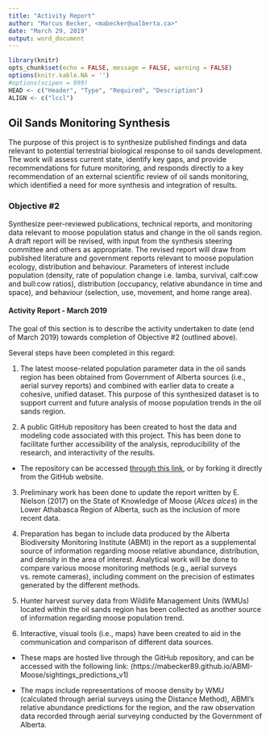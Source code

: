 ```yaml
---
title: "Activity Report"
author: "Marcus Becker, <mabecker@ualberta.ca>"
date: "March 29, 2019"
output: word_document
---
```


```r

library(knitr)
opts_chunk$set(echo = FALSE, message = FALSE, warning = FALSE)
options(knitr.kable.NA = '')
#options(scipen = 999)
HEAD <- c("Header", "Type", "Required", "Description")
ALIGN <- c("lccl")

```


## Oil Sands Monitoring Synthesis

The purpose of this project is to synthesize published findings and data
relevant to potential terrestrial biological response to oil sands development.
The work will assess current state, identify key gaps, and provide 
recommendations for future monitoring, and responds directly to a key 
recommendation of an external scientific review of oil sands monitoring, which
identified a need for more synthesis and integration of results. 

### Objective #2

Synthesize peer-reviewed publications, technical reports, and monitoring data
relevant to moose population status and change in the oil sands region. A draft
report will be revised, with input from the synthesis steering committee and 
others as appropriate. The revised report will draw from published literature
and government reports relevant to moose population ecology, distribution and 
behaviour. Parameters of interest include population (density, rate of 
population change i.e. lamba, survival, calf:cow and bull:cow ratios),
distribution (occupancy, relative abundance in time and space), and behaviour 
(selection, use, movement, and home range area).

#### Activity Report - March 2019

The goal of this section is to describe the activity undertaken to date (end of
March 2019) towards completion of Objective #2 (outlined above). 

Several steps have been completed in this regard:

1. The latest moose-related population parameter data in the oil sands region
has been obtained from Government of Alberta sources (i.e., aerial survey 
reports) and combined with earlier data to create a cohesive, unified dataset. 
This purpose of this synthesized dataset is to support current and future 
analysis of moose population trends in the oil sands region.

2. A public GitHub repository has been created to host the data and modeling 
code associated with this project. This has been done to facilitate further
accessibility of the analysis, reproducibility of the research, and 
interactivity of the results. 

+ The repository can be accessed [through this link](https://github.com/mabecker89/ABMI-Moose),
  or by forking it directly from the GitHub website. 

3. Preliminary work has been done to update the report written by E. Nielson (2017) 
on the State of Knowledge of Moose (*Alces alces*) in the Lower Athabasca
Region of Alberta, such as the inclusion of more recent data. 

4. Preparation has began to include data produced by the Alberta Biodiversity
Monitoring Institute (ABMI) in the report as a supplemental source of 
information regarding moose relative abundance, distribution, and density in the
area of interest. Analytical work will be done to compare various moose 
monitoring methods (e.g., aerial surveys vs. remote cameras), including comment
on the precision of estimates generated by the different methods. 

5. Hunter harvest survey data from Wildlife Management Units (WMUs) located 
within the oil sands region has been collected as another source of information
regarding moose population trend.

6. Interactive, visual tools (i.e., maps) have been created to aid in the 
communication and comparison of different data sources.

+ These maps are hosted live through the GitHub repository, and can be accessed 
  with the following link: (https://mabecker89.github.io/ABMI-Moose/sightings_predictions_v1)
  
+ The maps include representations of moose density by WMU (calculated through
  aerial surveys using the Distance Method), ABMI's relative abundance 
  predictions for the region, and the raw observation data recorded through 
  aerial surveying conducted by the Government of Alberta. 














